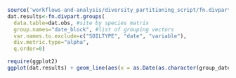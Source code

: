 

```r
source('workflows-and-analysis/diversity_partitioning_script/fn.divpart.groups.v2.R')
dat.results<-fn.divpart.groups(
  data.table=dat.obs, #site by species matrix
  group.names="date_block", #list of grouping vectors
  var.names.to.exclude=c("SOILTYPE", "date", "variable"),
  div.metric.type="alpha",
  q.order=0)
```



```r
require(ggplot2)
ggplot(dat.results) + geom_line(aes(x = as.Date(as.character(group_date_block)), y = div.metric)) + ylim(0,25)
```

